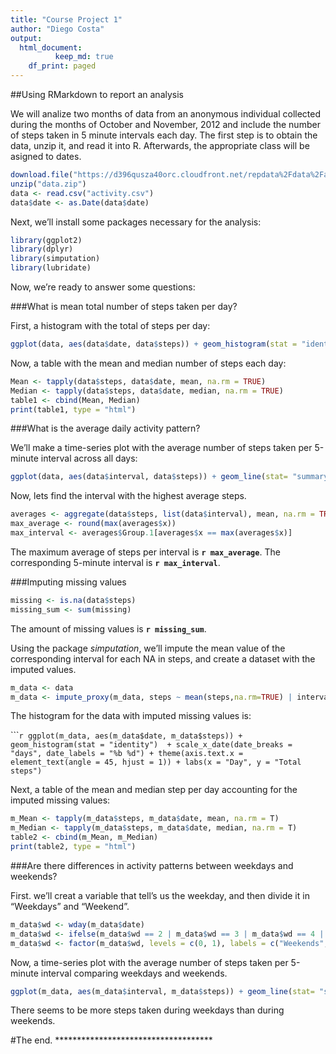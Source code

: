---
title: "Course Project 1"
author: "Diego Costa"
output:
  html_document:
          keep_md: true
    df_print: paged
---

##Using RMarkdown to report an analysis 

We will analize two months of data from an anonymous individual collected during the months of October and November, 2012 and include the number of steps taken in 5 minute intervals each day.
The first step is to obtain the data, unzip it, and read it into R. Afterwards, the appropriate class will be asigned to dates.

```{r}
download.file("https://d396qusza40orc.cloudfront.net/repdata%2Fdata%2Factivity.zip", destfile = "data.zip")
unzip("data.zip")
data <- read.csv("activity.csv")
data$date <- as.Date(data$date)

```

Next, we'll install some packages necessary for the analysis:

```{r message=FALSE, warning=FALSE}
library(ggplot2)
library(dplyr)
library(simputation)
library(lubridate)
```

Now, we're ready to answer some questions:

###What is mean total number of steps taken per day?

First, a histogram with the total of steps per day:

```{r, fig.width = 12, fig.height = 6, message=FALSE, warning=FALSE}
ggplot(data, aes(data$date, data$steps)) + geom_histogram(stat = "identity")  + scale_x_date(date_breaks = "days", date_labels = "%b %d") + theme(axis.text.x = element_text(angle = 45, hjust = 1)) + labs(x = "Day", y = "Total steps") 
```

Now, a table with the mean and median number of steps each day:

```{r showtable, message=FALSE, warning=FALSE}
Mean <- tapply(data$steps, data$date, mean, na.rm = TRUE)
Median <- tapply(data$steps, data$date, median, na.rm = TRUE)
table1 <- cbind(Mean, Median)
print(table1, type = "html")

```

###What is the average daily activity pattern?

We'll make a time-series plot with the average number of steps taken per 5-minute interval across all days:

```{r message=FALSE, warning=FALSE}
ggplot(data, aes(data$interval, data$steps)) + geom_line(stat= "summary", fun.y = "mean") + labs(x = "5-minute interval", y = "Average number of steps") + theme_light()

```

Now, lets find the interval with the highest average steps. 

```{r}
averages <- aggregate(data$steps, list(data$interval), mean, na.rm = TRUE)
max_average <- round(max(averages$x))
max_interval <- averages$Group.1[averages$x == max(averages$x)]

```

The maximum average of steps per interval is **`r max_average`**. The corresponding 5-minute interval is **`r max_interval`**. 


###Imputing missing values

```{r}
missing <- is.na(data$steps)
missing_sum <- sum(missing)
```

The amount of missing values is **`r missing_sum`**.

Using the package *simputation*, we'll impute the mean value of the corresponding interval for each NA in steps, and create a dataset with the imputed values.  

```{r message = FALSE, warning = FALSE}
m_data <- data
m_data <- impute_proxy(m_data, steps ~ mean(steps,na.rm=TRUE) | interval)
```

The histogram for the data with imputed missing values is:

``````{r, fig.width = 12, fig.height = 6, message=FALSE, warning=FALSE}
ggplot(m_data, aes(m_data$date, m_data$steps)) + geom_histogram(stat = "identity")  + scale_x_date(date_breaks = "days", date_labels = "%b %d") + theme(axis.text.x = element_text(angle = 45, hjust = 1)) + labs(x = "Day", y = "Total steps")
```

Next, a table of the mean and median step per day accounting for the imputed missing values:

```{r message = FALSE, warning = FALSE}
m_Mean <- tapply(m_data$steps, m_data$date, mean, na.rm = T)
m_Median <- tapply(m_data$steps, m_data$date, median, na.rm = T)
table2 <- cbind(m_Mean, m_Median)
print(table2, type = "html")
```

###Are there differences in activity patterns between weekdays and weekends?

First. we'll creat a variable that tell's us the weekday, and then divide it in "Weekdays" and "Weekend".

```{r message = FALSE, warning = FALSE}
m_data$wd <- wday(m_data$date)
m_data$wd <- ifelse(m_data$wd == 2 | m_data$wd == 3 | m_data$wd == 4 | m_data$wd == 5 | m_data$wd == 6, "1", "0")
m_data$wd <- factor(m_data$wd, levels = c(0, 1), labels = c("Weekends", "Weekdays"))
```

Now, a time-series plot with the average number of steps taken per 5-minute interval comparing weekdays and weekends.

```{r, fig.width = 12, fig.height = 6, message=FALSE, warning=FALSE}
ggplot(m_data, aes(m_data$interval, m_data$steps)) + geom_line(stat= "summary", fun.y = "mean") + labs(x = "5-minute interval", y = "Average number of steps") + theme_light() + facet_grid(m_data$wd)
```

There seems to be more steps taken during weekdays than during weekends.

#The end.
************************************

